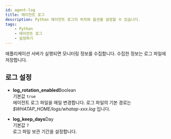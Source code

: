 ```yaml
---
id: agent-log
title: 에이전트 로그
description: Python 에이전트 로그의 위치와 옵션을 설정할 수 있습니다.
tags:
    - Python
    - 에이전트 로그
    - 설정하기
---
```


애플리케이션 서버가 실행되면 모니터링 정보를 수집합니다. 수집한 정보는 로그 파일에 저장합니다.

## 로그 설정

* **log_rotation_enabled**<span class='type'>Boolean</span><br/>
    기본값 `true`<br/>
    에이전트 로그 파일을 매일 변경합니다. 로그 파일의 기본 경로는 *$WHATAP_HOME/logs/whatap-xxx.log* 입니다.

* **log_keep_days**<span class='type'>Day</span><br/>
    기본값 `7`<br/>
    로그 파일 보관 기간을 설정합니다.

